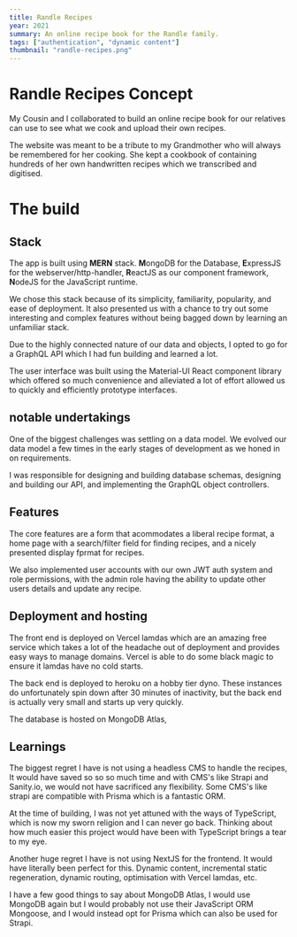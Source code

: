 ```yaml
---
title: Randle Recipes
year: 2021
summary: An online recipe book for the Randle family.
tags: ["authentication", "dynamic content"]
thumbnail: "randle-recipes.png"
---
```


# Randle Recipes Concept

My Cousin and I collaborated to build an online recipe book for our relatives can use to see what we cook and upload their own recipes.

The website was meant to be a tribute to my Grandmother who will always be remembered for her cooking. She kept a cookbook of containing hundreds of her own handwritten recipes which we transcribed and digitised.

# The build

## Stack

The app is built using **MERN** stack. **M**ongoDB for the Database, **E**xpressJS for the webserver/http-handler, **R**eactJS as our component framework, **N**odeJS for the JavaScript runtime.

We chose this stack because of its simplicity, familiarity, popularity, and ease of deployment. It also presented us with a chance to try out some interesting and complex features without being bagged down by learning an unfamiliar stack.

Due to the highly connected nature of our data and objects, I opted to go for a GraphQL API which I had fun building and learned a lot.

The user interface was built using the Material-UI React component library which offered so much convenience and alleviated a lot of effort allowed us to quickly and efficiently prototype interfaces.

## notable undertakings

One of the biggest challenges was settling on a data model. We evolved our data model a few times in the early stages of development as we honed in on requirements.

I was responsible for designing and building database schemas, designing and building our API, and implementing the GraphQL object controllers.

## Features

The core features are a form that acommodates a liberal recipe format, a home page with a search/filter field for finding recipes, and a nicely presented display fprmat for recipes.

We also implemented user accounts with our own JWT auth system and role permissions, with the admin role having the ability to update other users details and update any recipe.

## Deployment and hosting

The front end is deployed on Vercel lamdas which are an amazing free service which takes a lot of the headache out of deployment and provides easy ways to manage domains. Vercel is able to do some black magic to ensure it lamdas have no cold starts.

The back end is deployed to heroku on a hobby tier dyno. These instances do unfortunately spin down after 30 minutes of inactivity, but the back end is actually very small and starts up very quickly.

The database is hosted on MongoDB Atlas,

## Learnings

The biggest regret I have is not using a headless CMS to handle the recipes, It would have saved so so so much time and with CMS's like Strapi and Sanity.io, we would not have sacrificed any flexibility. Some CMS's like strapi are compatible with Prisma which is a fantastic ORM.

At the time of building, I was not yet attuned with the ways of TypeScript, which is now my sworn religion and I can never go back. Thinking about how much easier this project would have been with TypeScript brings a tear to my eye.

Another huge regret I have is not using NextJS for the frontend. It would have literally been perfect for this. Dynamic content, incremental static regeneration, dynamic routing, optimisation with Vercel lamdas, etc.

I have a few good things to say about MongoDB Atlas, I would use MongoDB again but I would probably not use their JavaScript ORM Mongoose, and I would instead opt for Prisma which can also be used for Strapi.
